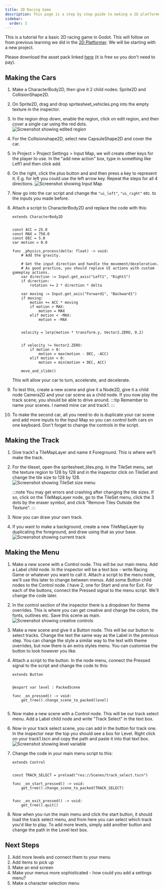 ```yaml
---
title: 2D Racing Game
description: This page is a step by step guide to making a 2D platformer
sidebar:
  order: 3
---
```


This is a tutorial for a basic 2D racing game in Godot. This will follow on from previous learning we did in the [2D Platformer](/game-design/godot/2dplatformergame). We will be starting with a new project.

Please download the asset pack linked [here](https://www.kenney.nl/assets/racing-pack) (it is free so you don't need to pay).


## Making the Cars

<Steps>

1. Make a CharacterBody2D, then give it 2 child nodes: Sprite2D and CollisionShape2D. 

2.  On Sprite2D, drag and drop spritesheet_vehicles.png into the empty texture in the inspector.

3. In the region drop down, enable the region, click on edit region, and then cover a single car using the red dots. 
    ![Screenshot showing edited region](/src/assets/godot/2DRacing/image1.png)

4. For the Collisionshape2D, select new CapsuleShape2D and cover the car.

5. In Project > Project Settings > Input Map, we will create other keys for the player to use. In the "add new action" box, type in something like Left1 and then click add.

6. On the right, click the plus button and and then press a key to represent it. E.g. for left you could use the left arrow key. Repeat the steps for all 4 directions.
    ![Screenshot showing Input Map](/src/assets/godot/2DRacing/image4.png)

7. Now go into the car script and change the `"ui_left"`, `"ui_right"` etc. to the inputs you made before.

8. Attach a script to CharacterBody2D and replace the code with this:
    ```gdscript
    extends CharacterBody2D


    const ACC = 25.0
    const MAX = 750.0
    const DEC = 5.0
    var motion = 0.0

    func _physics_process(delta: float) -> void:
        # Add the gravity.

        # Get the input direction and handle the movement/deceleration.
        # As good practice, you should replace UI actions with custom gameplay actions.
        var direction := Input.get_axis("Left1", "Right1")
        if direction:
            rotation += 2 * direction * delta

        var moving := Input.get_axis("Forward1", "Backward1")
        if moving:
            motion += ACC * moving
            if motion > MAX:
                motion = MAX
            elif motion < -MAX:
                motion = -MAX


        velocity = lerp(motion * transform.y, Vector2.ZERO, 0.2)


        if velocity != Vector2.ZERO:
            if motion > 0:
                motion = max(motion - DEC, -ACC)
            elif motion < 0:
                motion = min(motion + DEC, ACC)

        move_and_slide()
    ```
    This will allow your car to turn, accelerate, and decelerate.

9. To test this, create a new scene and give it a Node2D, give it a child node Camera2D and your car scene as a child node. If you now play the track scene, you should be able to drive around.
    :::tip
    Remember to name your scenes. I named mine car and track1.
    :::

10. To make the second car, all you need to do is duplicate your car scene and add more inputs to the Input Map so you can control both cars on one keyboard. Don't forget to change the controls in the script.

</Steps>

## Making the Track

<Steps>

1. Give track1 a TileMapLayer and name it Foreground. This is where we'll make the track.

2. For the tileset, open the spritesheet_tiles.png. in the TileSet menu, set the texture region to 128 by 128 and in the inspector click on TileSet and change the tile size to 128 by 128.
    ![Screenshot showing TileSet size menu](/src/assets/godot/2DRacing/image2.png)

    :::note
    You may get errors and crashing after changing the tile sizes. If so, click on the TileMapLayer node, go to the TileSet menu, click the 3 dots by the eraser symbol, and click "Remove Tiles Outside the Texture".
    :::

3. Now you can draw your own track.

4. If you want to make a background, create a new TileMapLayer by duplicating the foreground, and draw using that as your base.
    ![Screenshot showing current track](/src/assets/godot/2DRacing/image3.png)

</Steps>

## Making the Menu

<Steps>

1. Make a new scene with a Control node. This will be our main menu. Add a Label child node. In the inspector will be a text box - write Racing Game or whatever you want to call it. Attach a script to the menu node, we'll use this later to change between menus. Add some Button child nodes to the Control node. I have 2, one for Start and one for Exit. For each of the buttons, connect the Pressed signal to the menu script. We'll change the code later.

2. In the control section of the inspector there is a dropdown for theme overrides. This is where you can get creative and change the colors, the fonts, outlines etc. Save this scene as main.
    ![Screenshot showing creative controls](/src/assets/godot/2DRacing/image5.png)

3. Make a new scene and give it a Button node. This will be our button to select tracks. Change the text the same way as the Label in the previous step. You can change the style a similar way to the text with theme overrides, but now there is an extra styles menu. You can customise the button to look however you like.

4. Attach a script to the button. In the node menu, connect the Pressed signal to the script and change the code to this: 
    ```gdscript
    extends Button


    @export var level : PackedScene

    func _on_pressed() -> void:
        get_tree().change_scene_to_packed(level)


    ```

5. Now make a new scene with a Control node. This will be our track select menu. Add a Label child node and write "Track Select" in the text box.

6. Now in your track select scene, you can add in the button for track one. In the inspector near the top you should see a box for Level. Right click on your track1.tscn and copy the path and paste it into that text box.
    ![Screenshot showing level variable](/src/assets/godot/2DRacing/image6.png)

7. Change the code in your main menu script to this:
    ```gdscript
    extends Control


    const TRACK_SELECT = preload("res://Scenes/track_select.tscn")

    func _on_start_pressed() -> void:
        get_tree().change_scene_to_packed(TRACK_SELECT)


    func _on_exit_pressed() -> void:
        get_tree().quit()

    ```

8. Now when you run the main menu and click the start button, it should load the track select menu, and from here you can select which track you'd like to play. To add more levels, simply add another button and change the path in the Level text box.

</Steps>

## Next Steps

1. Add more levels and connect them to your menu
2. Add items to pick up 
3. Make an end screen
4. Make your menus more sophisticated - how could you add a settings menu?
5. Make a character selection menu
